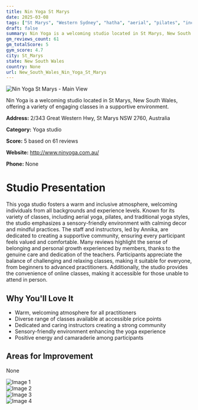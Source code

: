 ```yaml
---
title: Nin Yoga St Marys
date: 2025-03-08
tags: ["St Marys", "Western Sydney", "hatha", "aerial", "pilates", "inclusive", "community-focused", "St Marys"]  
draft: false
summary: Nin Yoga is a welcoming studio located in St Marys, New South Wales, offering a variety of engaging classes in a supportive environment.
gm_reviews_count: 61
gm_totalScore: 5
gym_score: 4.7
city: St_Marys
state: New South Wales
country: None
url: New_South_Wales_Nin_Yoga_St_Marys
---
```


<div className="aspect-[16/9] relative my-8">
  <img 
    src="https://lh5.googleusercontent.com/p/AF1QipPKDWSeXiOwg5wmAVXCLV_aU3-aUBT4D-fsMj0i=w1920-h1080-k-no"
    alt="Nin Yoga St Marys - Main View"
    className="object-cover absolute inset-0 w-full h-full rounded-lg"
  />
</div>

Nin Yoga is a welcoming studio located in St Marys, New South Wales, offering a variety of engaging classes in a supportive environment.

**Address:** 2/343 Great Western Hwy, St Marys NSW 2760, Australia

**Category:** Yoga studio

**Score:** 5 based on 61 reviews

**Website:** http://www.ninyoga.com.au/

**Phone:** None

# Studio Presentation

This yoga studio fosters a warm and inclusive atmosphere, welcoming individuals from all backgrounds and experience levels. Known for its variety of classes, including aerial yoga, pilates, and traditional yoga styles, the studio emphasizes a sensory-friendly environment with calming decor and mindful practices. The staff and instructors, led by Annika, are dedicated to creating a supportive community, ensuring every participant feels valued and comfortable. Many reviews highlight the sense of belonging and personal growth experienced by members, thanks to the genuine care and dedication of the teachers. Participants appreciate the balance of challenging and relaxing classes, making it suitable for everyone, from beginners to advanced practitioners. Additionally, the studio provides the convenience of online classes, making it accessible for those unable to attend in person.

## Why You'll Love It

- Warm, welcoming atmosphere for all practitioners
- Diverse range of classes available at accessible price points
- Dedicated and caring instructors creating a strong community
- Sensory-friendly environment enhancing the yoga experience
- Positive energy and camaraderie among participants

## Areas for Improvement

None

<div className="grid grid-cols-1 xl:grid-cols-2 gap-4 my-8">
<div className="aspect-[4/3] relative"><img src="https://lh5.googleusercontent.com/p/AF1QipMJxvQpUs9rFVPeqbUEMel5qIKwsGBuB8zvDGzU=w1920-h1080-k-no" alt="Image 1" className="object-cover absolute inset-0 w-full h-full rounded-lg" /></div>
<div className="aspect-[4/3] relative"><img src="https://lh5.googleusercontent.com/p/AF1QipNivvzEscbXbPCzlbT4a8f-fumntUpdKiLY2QGT=w1920-h1080-k-no" alt="Image 2" className="object-cover absolute inset-0 w-full h-full rounded-lg" /></div>
<div className="aspect-[4/3] relative"><img src="https://lh5.googleusercontent.com/p/AF1QipNcQy3r2_hE7kWAAFPSpiVpBa45vtmHDRYNyixl=w1920-h1080-k-no" alt="Image 3" className="object-cover absolute inset-0 w-full h-full rounded-lg" /></div>
<div className="aspect-[4/3] relative"><img src="https://lh5.googleusercontent.com/p/AF1QipPUGBetsWCCbtrBwJEtgfqYryKlZLW6Nr9ZzjT-=w1920-h1080-k-no" alt="Image 4" className="object-cover absolute inset-0 w-full h-full rounded-lg" /></div>
</div>